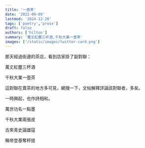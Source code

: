 ```yaml
---
title: '一壺茶'
date: '2022-09-09'
lastmod: '2024-12-20'
tags: ['poetry','prose']
draft: false
authors: ['hilton']
summary: '萬丈紅塵三杯酒,千秋大業一壺茶'
images: ['/static/images/twitter-card.png']
---
```



那天經過街邊的茶店，看到店家掛了副對聯：

<WVert>


萬丈紅塵三杯酒

千秋大業一壺茶

</WVert>

這對聯在賣茶的地方多可見，網搜一下，文帖解釋評論該對聯者，多矣。

一時興起，也作詩相和。

<WVert>

萬世功名一點墨

千秋大業兩張皮

古來青史論雄寇

稱帝登基奪秤提

</WVert>
